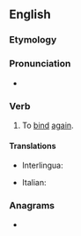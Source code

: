 ==English==

===Etymology===
{{prefix|en|re|bind}}

===Pronunciation===
* {{IPA|/ˈɹibaɪnd/|lang=en}}

===Verb===
{{en-verb|rebinds|rebinding|rebound}}

# To [[bind]] [[again]].

====Translations====
{{trans-top|to bind again}}
* Interlingua: {{t|ia|religar}}
{{trans-mid}}
* Italian: {{t|it|rifasciare}}
{{trans-bottom}}

===Anagrams===
* {{anagrams|en|Birden|bendir|binder|brined|inbred}}